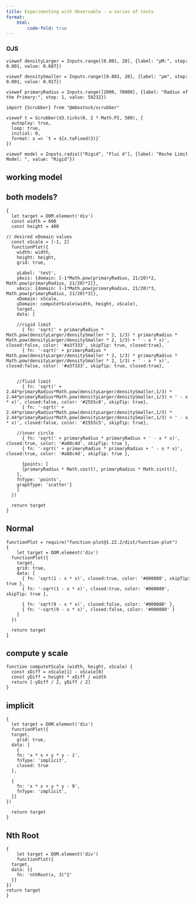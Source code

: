```yaml
---
title: Experimenting with Observable - a series of tests
format: 
    html:
        code-fold: true
---
```


### OJS
```ojs
viewof densityLarger = Inputs.range([0.001, 20], {label: "ρM:", step: 0.001, value: 0.687})
```

```ojs
viewof densitySmaller = Inputs.range([0.001, 20], {label: "ρm", step: 0.001, value: 0.917})
```

```ojs
viewof primaryRadius = Inputs.range([2000, 70000], {label: "Radius of the Primary:", step: 1, value: 59232})
```

```ojs
import {Scrubber} from "@mbostock/scrubber"

viewof t = Scrubber(d3.ticks(0, 2 * Math.PI, 500), {
  autoplay: true,
  loop: true,
  initial: 0,
  format: x => `t = ${x.toFixed(3)}`
})
```

```ojs
viewof model = Inputs.radio(["Rigid", "Flui d"], {label: "Roche Limit Model: ", value: "Rigid"})
```

<!--
## Calculating the Roche limit

```ojs
{
  var limit;
  if (model == "Rigid"){
    limit = primaryRadius * Math.pow(densityLarger/densitySmaller * 2, 1/3)
  } else {
    limit = 2.44*primaryRadius*Math.pow(densityLarger/densitySmaller,1/3)
  }
  return limit
}
```

-->

## working model
<!--
```ojs
{

  var limit;
  var limitColor;
  if (model == "Rigid"){
    limit = primaryRadius * Math.pow(densityLarger/densitySmaller * 2, 1/3)
    limitColor = '#f33333'
  } else {
    limit = 2.44*primaryRadius*Math.pow(densityLarger/densitySmaller,1/3)
    limitColor = '#0033f0'
  }
  let target = DOM.element('div')
  const width = 600 
  const height = 400

// desired xDomain values
  const xScale = [-1, 2]
  functionPlot({
    width: width,
    height: height,

    yAxis: {domain: [-1*Math.pow(primaryRadius, 21/20)*2, Math.pow(primaryRadius, 21/20)*2]},
    xAxis: {domain: [-1*Math.pow(primaryRadius, 21/20)*3, Math.pow(primaryRadius, 21/20)*3]},
    xDomain: xScale,
    yDomain: computeYScale(width, height, xScale),
    target,
    data: [

    //outer circle
      { fn:  'sqrt(' + limit * limit + ' - x * x)', closed:true, color: limitColor, skipTip: true },
      { fn: '-sqrt(' + limit * limit + ' - x * x)', closed:true, color: limitColor, skipTip: true},
    
    //inner circle
      { fn: 'sqrt(' + primaryRadius * primaryRadius + ' - x * x)', closed:true, color: '#a88c4d', skipTip: true },
      { fn: '-sqrt(' + primaryRadius * primaryRadius + ' - x * x)', closed:true, color: '#a88c4d', skipTip: true, transparency: 0 },
    ]
  })

  return target
}
```
-->
## both models?

```ojs

{
  let target = DOM.element('div')
  const width = 600 
  const height = 400

// desired xDomain values
  const xScale = [-1, 2]
  functionPlot({
    width: width,
    height: height,
    grid: true,
    
    yLabel: 'test',
    yAxis: {domain: [-1*Math.pow(primaryRadius, 21/20)*2, Math.pow(primaryRadius, 21/20)*2]},
    xAxis: {domain: [-1*Math.pow(primaryRadius, 21/20)*3, Math.pow(primaryRadius, 21/20)*3]},
    xDomain: xScale,
    yDomain: computeYScale(width, height, xScale),
    target,
    data: [

    //rigid limit
      { fn: 'sqrt(' + primaryRadius * Math.pow(densityLarger/densitySmaller * 2, 1/3) * primaryRadius * Math.pow(densityLarger/densitySmaller * 2, 1/3) + ' - x * x)', closed:false, color: '#a3f333', skipTip: true, closed:true},
      { fn: '-sqrt(' + primaryRadius * Math.pow(densityLarger/densitySmaller * 2, 1/3) * primaryRadius * Math.pow(densityLarger/densitySmaller * 2, 1/3) + ' - x * x)', closed:false, color: '#a3f333', skipTip: true, closed:true},


    //fluid limit
      { fn: 'sqrt(' + 2.44*primaryRadius*Math.pow(densityLarger/densitySmaller,1/3) * 2.44*primaryRadius*Math.pow(densityLarger/densitySmaller,1/3) + ' - x * x)', closed:false, color: '#2555c0', skipTip: true},
      { fn: '-sqrt(' + 2.44*primaryRadius*Math.pow(densityLarger/densitySmaller,1/3) * 2.44*primaryRadius*Math.pow(densityLarger/densitySmaller,1/3) + ' - x * x)', closed:false, color: '#2555c5', skipTip: true},
    
    //inner circle
      { fn: 'sqrt(' + primaryRadius * primaryRadius + ' - x * x)', closed:true, color: '#a88c4d', skipTip: true },
      { fn: '-sqrt(' + primaryRadius * primaryRadius + ' - x * x)', closed:true, color: '#a88c4d', skipTip: true },

      {points: [
      [primaryRadius * Math.cos(t), primaryRadius * Math.sin(t)],
    ],
    fnType: 'points',
    graphType: 'scatter'}
    ]
  })

  return target
}
```

## Normal

```ojs

functionPlot = require("function-plot@1.22.2/dist/function-plot")
{
    let target = DOM.element('div')
  functionPlot({
    target,
    grid: true,
    data: [    
      { fn: 'sqrt(1 - x * x)', closed:true, color: '#000080', skipTip: true },
      { fn: '-sqrt(1 - x * x)', closed:true, color: '#000080', skipTip: true },

      { fn: 'sqrt(9 - x * x)', closed:false, color: '#000080' },
      { fn: '-sqrt(9 - x * x)', closed:false, color: '#000080' }
    ]
  })

  return target
}
```

## compute y scale

```ojs
function computeYScale (width, height, xScale) {
  const xDiff = xScale[1] - xScale[0]
  const yDiff = height * xDiff / width
  return [-yDiff / 2, yDiff / 2]
}
```

## implicit

```ojs
{
  let target = DOM.element('div')
  functionPlot({
  target,
    grid: true,
  data: [
    {
    fn: 'x * x + y * y - 1',
    fnType: 'implicit',
    closed: true
  },
  
  {
    fn: 'x * x + y * y - 9',
    fnType: 'implicit',
  }]
})

  return target
}
```

## Nth Root

```ojs
{
    let target = DOM.element('div')
    functionPlot({
  target,
  data: [{
    fn: 'nthRoot(x, 3)^2'
  }]
})
return target
}
```

